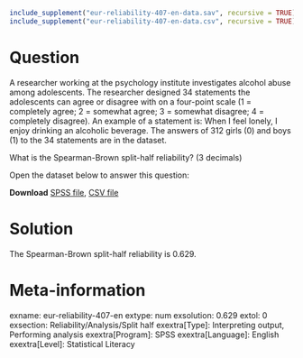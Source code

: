```{r, echo = FALSE, results = "hide"}
include_supplement("eur-reliability-407-en-data.sav", recursive = TRUE)
include_supplement("eur-reliability-407-en-data.csv", recursive = TRUE)
```

Question
========
A researcher working at the psychology institute investigates alcohol abuse among adolescents. The researcher designed 34 statements the adolescents can agree or disagree with on a four-point scale (1 = completely agree; 2 = somewhat agree; 3 = somewhat disagree; 4 = completely disagree). An example of a statement is: When I feel lonely, I enjoy drinking an alcoholic beverage. The answers of 312 girls (0) and boys (1) to the 34 statements are in the dataset.

What is the Spearman-Brown split-half reliability? (3 decimals)

Open the dataset below to answer this question:

**Download** [SPSS file](eur-reliability-407-en-data.sav), [CSV file](eur-reliability-407-en-data.csv)


Solution
========
The Spearman-Brown split-half reliability is 0.629.


Meta-information
================
exname: eur-reliability-407-en
extype: num
exsolution: 0.629
extol: 0
exsection: Reliability/Analysis/Split half
exextra[Type]: Interpreting output, Performing analysis
exextra[Program]: SPSS
exextra[Language]: English
exextra[Level]: Statistical Literacy